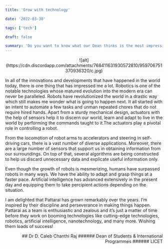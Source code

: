 ```yaml
---
title: 'Grow with technology'

date: '2022-03-30'

tags: ['tech']

draft: false

summary: 'Do you want to know what our Dean thinks is the most impressive recent technology advancement?'
---
```


<div align="center">
  ![alt](https://cdn.discordapp.com/attachments/768411631930572810/959706751370936320/c.jpg)
</div>

In all of the innovations and developments that have happened in the world today, there is one thing that has impressed me a lot. Robotics is one of the notable technologies whose matured evolution into the modern era can never be paralleled. Robots have revolutionized the world in a drastic way which still makes me wonder what is going to happen next. It all started with an intent to automate a few tasks and unman repeated chores that do not require hired hands. Apart from a sturdy mechanical design, actuators with the help of sensors help it to discern our world, learn and adapt to live in the world by performing the commands taught to it.The actuators play a pivotal role in controlling a robot.

From the locomotion of robot arms to accelerators and steering in self-driving cars, there is a vast number of diverse applications. Moreover, there are a large number of sensors that support us in obtaining information from our surroundings. On top of that, several algorithms are being constructed to help us discard unnecessary data and explicate useful information only.

Even though the growth of robots is mesmerizing, humans have surpassed robots in many ways. We have the ability to adapt and grasp things at a faster pace. Artificial intelligence has advanced extensively in the present day and equipping them to take percipient actions depending on the situation.

I am delighted that Pattarai has grown remarkably over the years. I’m inspired by their discipline and perseverance in making things happen. Pattarai as a team is enthusiastic and zealous and it’s just a matter of time before they work on booming technologies like cutting-edge technologies, robotics, artificial intelligence, nanotechnology, and many more. Wishing them loads of success!

<div align="right">
## Dr D. Caleb Chanthi Raj
###### Dean of Students & International Programmes
###### LICET

</div>
